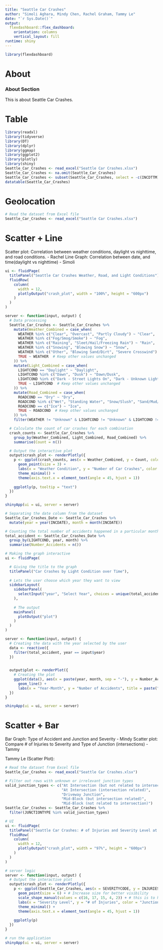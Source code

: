 ```yaml
---
title: "Seattle Car Crashes"
author: "Simoli Aghara, Mindy Chen, Rachel Graham, Tammy Le"
date: "`r Sys.Date()`"
output: 
  flexdashboard::flex_dashboard:
    orientation: columns
    vertical_layout: fill
runtime: shiny
---
```


```r
library(flexdashboard)
```


About
===================================== 

### About Section

This is about Seattle Car Crashes. 

Table
===================================== 

```r
library(readxl)
library(tidyverse)
library(DT)
library(dplyr)
library(ggmap)
library(ggplot2)
library(plotly)
library(shiny)
Seattle_Car_Crashes <- read_excel("Seattle Car Crashes.xlsx")
Seattle_Car_Crashes <- na.omit(Seattle_Car_Crashes)
Seattle_Car_Crashes <- subset(Seattle_Car_Crashes, select = -c(INCDTTM))
datatable(Seattle_Car_Crashes)

```

Geolocation
===================================== 
```r
# Read the dataset from Excel file
Seattle_Car_Crashes <- read_excel("Seattle Car Crashes.xlsx")

```

Scatter + Line
===================================== 

Scatter plot: Correlation between weather conditions, daylight vs nighttime, and road conditions. - Rachel 
Line Graph: Correlation between date, and time(daylight vs nighttime) - Simoli

```r
ui <- fluidPage(
  titlePanel("Seattle Car Crashes Weather, Road, and Light Conditions"),
  fluidRow(
    column(
      width = 12,
      plotlyOutput("crash_plot", width = "100%", height = "600px")
    )
  )
)

server <- function(input, output) {
  # Data processing
  Seattle_Car_Crashes <- Seattle_Car_Crashes %>%
    mutate(Weather_Combined = case_when(
      WEATHER %in% c("Clear", "Overcast", "Partly Cloudy") ~ "Clear",
      WEATHER %in% c("Fog/Smog/Smoke") ~ "Fog",
      WEATHER %in% c("Raining", "Sleet/Hail/Freezing Rain") ~ "Rain",
      WEATHER %in% c("Snowing", "Blowing Snow") ~ "Snow",
      WEATHER %in% c("Other", "Blowing Sand/Dirt", "Severe Crosswind") ~ "Other",
      TRUE ~ WEATHER  # Keep other values unchanged
    )) %>%
    mutate(Light_Combined = case_when(
      LIGHTCOND == "Daylight" ~ "Daylight",
      LIGHTCOND %in% c("Dawn", "Dusk") ~ "Dawn/Dusk",
      LIGHTCOND %in% c("Dark - Street Lights On", "Dark - Unknown Lighting", "Dark - Street Lights Off", "Dark - No Street Lights") ~ "Dark",
      TRUE ~ LIGHTCOND  # Keep other values unchanged
    )) %>%
    mutate(Road_Combined = case_when(
      ROADCOND == "Dry" ~ "Dry",
      ROADCOND %in% c("Wet", "Standing Water", "Snow/Slush", "Sand/Mud/Dirt", "Oil") ~ "Wet",
      ROADCOND == c("Ice") ~ "Ice",
      TRUE ~ ROADCOND  # Keep other values unchanged
    )) %>%
    filter(WEATHER != "Unknown" & LIGHTCOND != "Unknown" & LIGHTCOND != "Other" & ROADCOND != "Unknown" & ROADCOND != "Other")

  # Calculate the count of car crashes for each combination
  crash_counts <- Seattle_Car_Crashes %>%
    group_by(Weather_Combined, Light_Combined, Road_Combined) %>%
    summarise(Count = n())

  # Output the interactive plot
  output$crash_plot <- renderPlotly({
    p <- ggplot(crash_counts, aes(x = Weather_Combined, y = Count, color = Light_Combined, shape = Road_Combined, text = paste("Weather:", Weather_Combined, "<br>Light:", Light_Combined, "<br>Road:", Road_Combined, "<br>Crashes:", Count))) +
      geom_point(size = 3) +
      labs(x = "Weather Condition", y = "Number of Car Crashes", color = "Light Condition", shape = "Road Condition") +
      theme_minimal() +
      theme(axis.text.x = element_text(angle = 45, hjust = 1))
    
    ggplotly(p, tooltip = "text")
  })
}

shinyApp(ui = ui, server = server)
```

```r
# Separating the date column from the dataset
Seattle_Car_Crashes_Date <- Seattle_Car_Crashes %>%
  mutate(year = year(INCDATE), month = month(INCDATE))

# Counting the total number of accidents happened in a particular month
total_accident <- Seattle_Car_Crashes_Date %>%
  group_by(LIGHTCOND, year, month) %>%
  summarise(Number_Accidents = n())

# Making the graph interactive
ui <- fluidPage(

  # Giving the title to the graph
  titlePanel("Car Crashes by Light Condition over Time"),
  
  # Lets the user choose which year they want to view
  sidebarLayout(
    sidebarPanel(
      selectInput("year", "Select Year", choices = unique(total_accident$year))
    ),
    
    # The output
    mainPanel(
      plotOutput("plot")
    )
  )
)

server <- function(input, output) {
  # Creating the data with the year selected by the user
  data <- reactive({
    filter(total_accident, year == input$year)
  })
  

  output$plot <- renderPlot({
    # Creating the plot
    ggplot(data(), aes(x = paste(year, month, sep = "-"), y = Number_Accidents, group = LIGHTCOND, color = LIGHTCOND)) +
      geom_line() +
      labs(x = "Year-Month", y = "Number of Accidents", title = paste("Car Crashes by Light Condition in", input$year))
  })
}

shinyApp(ui = ui, server = server)
```

Scatter + Bar
===================================== 

Bar Graph: Type of Accident and Junction and Severity - Mindy
Scatter plot: Compare # of Injuries to Severity and Type of Junction (intersections) - Tammy 

Tammy Le (Scatter Plot):
```r
# Read the dataset from Excel file
Seattle_Car_Crashes <- read_excel("Seattle Car Crashes.xlsx")

# Filter out rows with unknown or irrelevant junction types
valid_junction_types <- c("At Intersection (but not related to intersection)",
                          "At Intersection (intersection related)",
                          "Driveway Junction",
                          "Mid-Block (but intersection related)",
                          "Mid-Block (not related to intersection)")
Seattle_Car_Crashes <- Seattle_Car_Crashes %>%
  filter(JUNCTIONTYPE %in% valid_junction_types)

# UI
ui <- fluidPage(
  titlePanel("Seattle Car Crashes: # of Injuries and Severity Level at which Junction"),
  fluidRow(
    column(
      width = 12,
      plotlyOutput("crash_plot", width = "97%", height = "600px")
    )
  )
)

# server logic
server <- function(input, output) {
  # Output the interactive plot
  output$crash_plot <- renderPlotly({
    p <- ggplot(Seattle_Car_Crashes, aes(x = SEVERITYCODE, y = INJURIES, color = JUNCTIONTYPE, shape = JUNCTIONTYPE)) +
      geom_point(size = 6) + # Increase size for better visibility
      scale_shape_manual(values = c(16, 17, 15, 4, 2)) + # this is to have different shapes
      labs(x = "Severity Level", y = "# of Injuries", color = "Junction Type", shape = "Junction Type") +
      theme_minimal() +
      theme(axis.text.x = element_text(angle = 45, hjust = 1))
    
    ggplotly(p)
  })
}

# run the application
shinyApp(ui = ui, server = server)
```